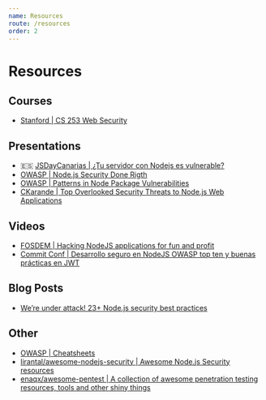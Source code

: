 ```yaml
---
name: Resources
route: /resources
order: 2
---
```


# Resources

## Courses

- [Stanford | CS 253 Web Security](https://web.stanford.edu/class/cs253/)

## Presentations

- :es: [JSDayCanarias | ¿Tu servidor con Nodejs es vulnerable?](https://cyber-nomads.slides.com/ulisesgascon/servidor-vulnerable-js-day-canarias)
- [OWASP | Node.js Security Done Rigth](https://www.owasp.org/images/f/fa/AppSecIL2016_NodeJS-Security_LiranTal.pdf)
- [OWASP | Patterns in Node Package Vulnerabilities](https://2018.appsec.eu/presos/Developer_Patterns-in-Nodejs_Chetan-Karande_AppSecEU2018.pdf)
- [CKarande | Top Overlooked Security Threats to Node.js Web Applications](https://speakerdeck.com/ckarande/top-overlooked-security-threats-to-node-dot-js-web-applications)

## Videos

- [FOSDEM | Hacking NodeJS applications for fun and profit](https://archive.fosdem.org/2019/schedule/event/testing_nodejs_security/)
- [Commit Conf | Desarrollo seguro en NodeJS OWASP top ten y buenas prácticas en JWT](https://www.youtube.com/watch?v=bMwgLaDyD1w)

## Blog Posts

- [We’re under attack! 23+ Node.js security best practices](https://medium.com/@nodepractices/were-under-attack-23-node-js-security-best-practices-e33c146cb87d)

## Other

- [OWASP | Cheatsheets](https://cheatsheetseries.owasp.org/cheatsheets/Nodejs_security_cheat_sheet.html)
- [lirantal/awesome-nodejs-security | Awesome Node.js Security resources](https://github.com/lirantal/awesome-nodejs-security)
- [enaqx/awesome-pentest | A collection of awesome penetration testing resources, tools and other shiny things](https://github.com/enaqx/awesome-pentest)